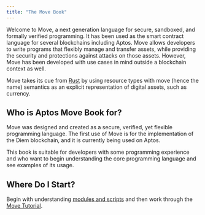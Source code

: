 ```yaml
---
title: "The Move Book"
---
```


Welcome to Move, a next generation language for secure, sandboxed, and formally
verified programming. It has been used as the smart contract language for
several blockchains including Aptos. Move allows developers to write programs
that flexibly manage and transfer assets, while providing the security and
protections against attacks on those assets. However, Move has been developed
with use cases in mind outside a blockchain context as well.

Move takes its cue from [Rust](https://www.rust-lang.org/) by using resource
types with move (hence the name) semantics as an explicit representation of
digital assets, such as currency.

## Who is Aptos Move Book for?

Move was designed and created as a secure, verified, yet flexible programming
language. The first use of Move is for the implementation of the Diem
blockchain, and it is currently being used on Aptos.

This book is suitable for developers with some programming experience
and who want to begin understanding the core programming language and see
examples of its usage.

## Where Do I Start?

Begin with understanding [modules and scripts](../../../build/smart-contracts/book/modules-and-scripts)
and then work through the [Move Tutorial](../../../build/smart-contracts/book/move-tutorial).
